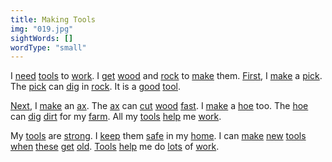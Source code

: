 ```yaml
---
title: Making Tools
img: "019.jpg"
sightWords: []
wordType: "small"
---
```


I <u>need</u> <u>tools</u> to <u>work</u>. I <u>get</u> <u>wood</u> and <u>rock</u> to <u>make</u> them. <u>First</u>, I <u>make</u> a <u>pick</u>. The <u>pick</u> can <u>dig</u> in <u>rock</u>. It is a <u>good</u> <u>tool</u>.

<u>Next</u>, I <u>make</u> an <u>ax</u>. The <u>ax</u> can <u>cut</u> <u>wood</u> <u>fast</u>. I <u>make</u> a <u>hoe</u> too. The <u>hoe</u> can <u>dig</u> <u>dirt</u> for my <u>farm</u>. All my <u>tools</u> <u>help</u> me <u>work</u>.

My <u>tools</u> are <u>strong</u>. I <u>keep</u> them <u>safe</u> in my <u>home</u>. I can <u>make</u> <u>new</u> <u>tools</u> <u>when</u> <u>these</u> <u>get</u> <u>old</u>. <u>Tools</u> <u>help</u> me do <u>lots</u> of <u>work</u>.